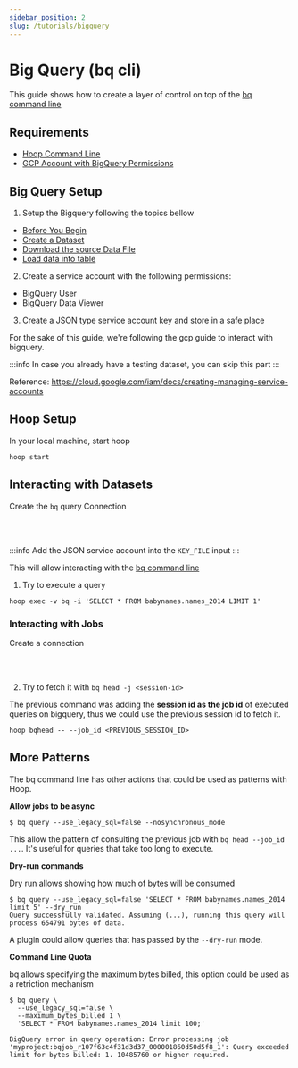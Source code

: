 ```yaml
---
sidebar_position: 2
slug: /tutorials/bigquery
---
```



# Big Query (bq cli)

This guide shows how to create a layer of control on top of the [bq command line](https://cloud.google.com/bigquery/docs/bq-command-line-tool)

## Requirements

- [Hoop Command Line](../installing/command-line)
- [GCP Account with BigQuery Permissions](https://console.cloud.google.com/)

## Big Query Setup

1. Setup the Bigquery following the topics bellow

- [Before You Begin](https://cloud.google.com/bigquery/docs/quickstarts/load-data-console#before-you-begin)
- [Create a Dataset](https://cloud.google.com/bigquery/docs/quickstarts/load-data-console#create_a_dataset)
- [Download the source Data File](https://cloud.google.com/bigquery/docs/quickstarts/load-data-console#download_the_source_data_file)
- [Load data into table](https://cloud.google.com/bigquery/docs/quickstarts/load-data-console#load_data_into_a_table)


2. Create a service account with the following permissions:

- BigQuery User
- BigQuery Data Viewer

3. Create a JSON type service account key and store in a safe place

For the sake of this guide, we're following the gcp guide to interact with bigquery.

:::info
In case you already have a testing dataset, you can skip this part
:::

Reference: https://cloud.google.com/iam/docs/creating-managing-service-accounts

## Hoop Setup

In your local machine, start hoop

```shell
hoop start
```

## Interacting with Datasets

Create the `bq` query Connection

<ConnectOnHoopButton text='Create Connection'
  url="http://127.0.0.1:8009/connections/command-line/new?data=eyJuYW1lIjoiYnFxdWVyeSIsInR5cGUiOiJjb21tYW5kLWxpbmUiLCJzZWNyZXQiOnsiZmlsZXN5c3RlbTpLRVlfRklMRSI6IiJ9LCJjb21tYW5kIjpbImJxIiwgInF1ZXJ5IiwgIi0tdXNlX2xlZ2FjeV9zcWw9ZmFsc2UiLCAiLS1qb2JfaWQiLCAiJEhPT1BfU0VTU0lPTl9JRCJdLCAiYWdlbnRfaWQiOiAiIn0="
/> <br /> <br />

:::info
Add the JSON service account into the `KEY_FILE` input
:::

This will allow interacting with the [bq command line](https://cloud.google.com/bigquery/docs/bq-command-line-tool)

1. Try to execute a query

```shell
hoop exec -v bq -i 'SELECT * FROM babynames.names_2014 LIMIT 1'
```

### Interacting with Jobs

Create a connection

<ConnectOnHoopButton text='Create Connection'
  url="http://127.0.0.1:8009/connections/command-line/new?data=eyJuYW1lIjoiYnFoZWFkIiwidHlwZSI6ImNvbW1hbmQtbGluZSIsInNlY3JldCI6eyJmaWxlc3lzdGVtOktFWV9GSUxFIjoiIn0sImNvbW1hbmQiOlsiYnEiLCAiaGVhZCJdLCAiYWdlbnRfaWQiOiAiIn0="
/> <br /> <br />


2. Try to fetch it with `bq head -j <session-id>`

The previous command was adding the **session id as the job id** of executed queries on bigquery, thus we could use the previous session id to fetch it.

```shell
hoop bqhead -- --job_id <PREVIOUS_SESSION_ID>
```

## More Patterns

The bq command line has other actions that could be used as patterns with Hoop.

**Allow jobs to be async**

```shell
$ bq query --use_legacy_sql=false --nosynchronous_mode
```

This allow the pattern of consulting the previous job with `bq head --job_id ...`. It's useful for queries that take too long to execute.

**Dry-run commands**

Dry run allows showing how much of bytes will be consumed

```shell
$ bq query --use_legacy_sql=false 'SELECT * FROM babynames.names_2014 limit 5' --dry_run
Query successfully validated. Assuming (...), running this query will process 654791 bytes of data.
```

A plugin could allow queries that has passed by the `--dry-run` mode.

**Command Line Quota**

bq allows specifying the maximum bytes billed, this option could be used as a retriction mechanism

```shell
$ bq query \
  --use_legacy_sql=false \
  --maximum_bytes_billed 1 \
  'SELECT * FROM babynames.names_2014 limit 100;'

BigQuery error in query operation: Error processing job
'myproject:bqjob_r107f63c4f31d3d37_000001860d50d5f8_1': Query exceeded
limit for bytes billed: 1. 10485760 or higher required.
```

